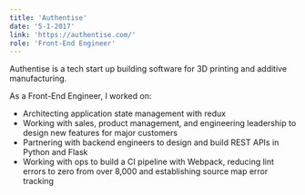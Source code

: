 ```yaml
---
title: 'Authentise'
date: '5-1-2017'
link: 'https://authentise.com/'
role: 'Front-End Engineer'
---
```


Authentise is a tech start up building software for 3D printing and additive manufacturing. 

As a Front-End Engineer, I worked on:

- Architecting application state management with redux
- Working with sales, product management, and engineering leadership to design new features for major customers
- Partnering with backend engineers to design and build REST APIs in Python and Flask
- Working with ops to build a CI pipeline with Webpack, reducing lint errors to zero from over 8,000 and establishing source map error tracking
